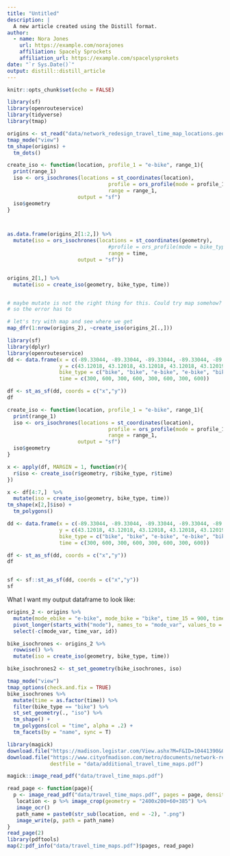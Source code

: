 ```yaml
---
title: "Untitled"
description: |
  A new article created using the Distill format.
author:
  - name: Nora Jones 
    url: https://example.com/norajones
    affiliation: Spacely Sprockets
    affiliation_url: https://example.com/spacelysprokets
date: "`r Sys.Date()`"
output: distill::distill_article
---
```


```r
knitr::opts_chunk$set(echo = FALSE)
```

```r
library(sf)
library(openrouteservice)
library(tidyverse)
library(tmap)
```

```r
origins <- st_read("data/network_redesign_travel_time_map_locations.geojson")
tmap_mode("view")
tm_shape(origins) +
  tm_dots()

create_iso <- function(location, profile_1 = "e-bike", range_1){
  print(range_1)
  iso <- ors_isochrones(locations = st_coordinates(location), 
                                 profile = ors_profile(mode = profile_1),
                                 range = range_1,
                       output = "sf")
  iso$geometry
}



as.data.frame(origins_2[1:2,]) %>% 
  mutate(iso = ors_isochrones(locations = st_coordinates(geometry), 
                                 #profile = ors_profile(mode = bike_type),
                                 range = time,
                       output = "sf"))


origins_2[1,] %>% 
  mutate(iso = create_iso(geometry, bike_type, time))


# maybe mutate is not the right thing for this. Could try map somehow? But mutate should work!!!
# so the error has to 

# let's try with map and see where we get
map_dfr(1:nrow(origins_2), ~create_iso(origins_2[.,]))

library(sf)
library(dplyr)
library(openrouteservice)
dd <- data.frame(x = c(-89.33044, -89.33044, -89.33044, -89.33044, -89.55, -89.55, -89.55, -89.55),
                 y = c(43.12018, 43.12018, 43.12018, 43.12018, 43.12019, 43.12019, 43.12019, 43.12019),
                 bike_type = c("bike", "bike", "e-bike", "e-bike", "bike", "bike", "e-bike", "e-bike"),
                 time = c(300, 600, 300, 600, 300, 600, 300, 600))

df <- st_as_sf(dd, coords = c("x","y"))
df

create_iso <- function(location, profile_1 = "e-bike", range_1){
  print(range_1)
  iso <- ors_isochrones(locations = st_coordinates(location), 
                                 profile = ors_profile(mode = profile_1),
                                 range = range_1,
                       output = "sf")
  iso$geometry
}

x <- apply(df, MARGIN = 1, function(r){
  r$iso <- create_iso(r$geometry, r$bike_type, r$time)
})

x <- df[4:7,]  %>% 
  mutate(iso = create_iso(geometry, bike_type, time))
tm_shape(x[2,]$iso) +
  tm_polygons()

dd <- data.frame(x = c(-89.33044, -89.33044, -89.33044, -89.33044, -89.33045, -89.33045, -89.33045, -89.33045),
                 y = c(43.12018, 43.12018, 43.12018, 43.12018, 43.12019, 43.12019, 43.12019, 43.12019),
                 bike_type = c("bike", "bike", "e-bike", "e-bike", "bike", "bike", "e-bike", "e-bike"),
                 time = c(300, 600, 300, 600, 300, 600, 300, 600))

df <- st_as_sf(dd, coords = c("x","y"))
df


sf <- sf::st_as_sf(dd, coords = c("x","y"))
sf

```

What I want my output dataframe to look like:

```r
origins_2 <- origins %>% 
  mutate(mode_ebike = "e-bike", mode_bike = "bike", time_15 = 900, time_30 = 1800, time_45 = 2700) %>% 
  pivot_longer(starts_with("mode"), names_to = "mode_var", values_to = "bike_type") %>% pivot_longer(starts_with("time_"), names_to = "time_var", values_to = "time") %>% 
  select(-c(mode_var, time_var, id))

```
```r
bike_isochrones <- origins_2 %>% 
  rowwise() %>% 
  mutate(iso = create_iso(geometry, bike_type, time))

bike_isochrones2 <- st_set_geometry(bike_isochrones, iso)

tmap_mode("view")
tmap_options(check.and.fix = TRUE)
bike_isochrones %>% 
  mutate(time = as.factor(time)) %>% 
  filter(bike_type == "bike") %>% 
  st_set_geometry(., "iso") %>% 
  tm_shape() +
  tm_polygons(col = "time", alpha = .2) +
  tm_facets(by = "name", sync = T)
```



```r
library(magick)
download.file("https://madison.legistar.com/View.ashx?M=F&ID=10441390&GUID=ECA1CC37-55E7-48B3-9B26-37D4A6ADF11C", destfile = "data/travel_time_maps.pdf", mode = "wb")
download.file("https://www.cityofmadison.com/metro/documents/network-redesign/AdditionalIsochrones.pdf",
              destfile = "data/additional_travel_time_maps.pdf")
```

```r
magick::image_read_pdf("data/travel_time_maps.pdf")

read_page <- function(page){
  p <- image_read_pdf("data/travel_time_maps.pdf", pages = page, density = 600)
   location <- p %>% image_crop(geometry = "2400x200+60+385") %>% 
   image_ocr()
   path_name = paste0(str_sub(location, end = -2), ".png")
   image_write(p, path = path_name)
}
read_page(2)
library(pdftools)
map(2:pdf_info("data/travel_time_maps.pdf")$pages, read_page)

```



